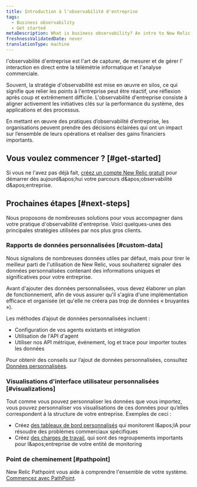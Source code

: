 ```yaml
---
title: Introduction à l'observabilité d'entreprise
tags:
  - Business observability
  - Get started
metaDescription: What is business observability? An intro to New Relic business observability.
freshnessValidatedDate: never
translationType: machine
---
```


l&apos;observabilité d&apos;entreprise est l&apos;art de capturer, de mesurer et de gérer l&apos; interaction en direct entre la télémétrie informatique et l&apos;analyse commerciale.

Souvent, la stratégie d&apos;observabilité est mise en œuvre en silos, ce qui signifie que relier les points à l&apos;entreprise peut être réactif, une réflexion après coup et extrêmement difficile. L&apos;observabilité d&apos;entreprise consiste à aligner activement les initiatives clés sur la performance du système, des applications et des processus.

En mettant en œuvre des pratiques d’observabilité d’entreprise, les organisations peuvent prendre des décisions éclairées qui ont un impact sur l’ensemble de leurs opérations et réaliser des gains financiers importants.

## Vous voulez commencer ? [#get-started]

Si vous ne l&apos;avez pas déjà fait, [créez un compte New Relic gratuit](https://newrelic.com/signup) pour démarrer dès aujourd&amp;apos;hui votre parcours d&amp;apos;observabilité d&amp;apos;entreprise.

## Prochaines étapes [#next-steps]

Nous proposons de nombreuses solutions pour vous accompagner dans votre pratique d&apos;observabilité d&apos;entreprise. Voici quelques-unes des principales stratégies utilisées par nos plus gros clients.

### Rapports de données personnalisées [#custom-data]

Nous signalons de nombreuses données utiles par défaut, mais pour tirer le meilleur parti de l&apos;utilisation de New Relic, vous souhaiterez signaler des données personnalisées contenant des informations uniques et significatives pour votre entreprise.

Avant d&apos;ajouter des données personnalisées, vous devez élaborer un plan de fonctionnement, afin de vous assurer qu&apos;il s&apos;agira d&apos;une implémentation efficace et organisée (et qu&apos;elle ne créera pas trop de données « bruyantes »).

Les méthodes d’ajout de données personnalisées incluent :

* Configuration de vos agents existants et intégration
* Utilisation de l&apos;API d&apos;agent
* Utiliser nos API métrique, événement, log et trace pour importer toutes les données

Pour obtenir des conseils sur l’ajout de données personnalisées, consultez [Données personnalisées](/docs/data-apis/custom-data/get-custom-data-from-any-source).

### Visualisations d&apos;interface utilisateur personnalisées [#visualizations]

Tout comme vous pouvez personnaliser les données que vous importez, vous pouvez personnaliser vos visualisations de ces données pour qu’elles correspondent à la structure de votre entreprise. Exemples de ceci :

* Créez [des tableaux de bord personnalisés](/docs/query-your-data/explore-query-data/dashboards/introduction-dashboards) qui monitorent l&amp;apos;IA pour résoudre des problèmes commerciaux spécifiques
* Créez [des charges de travail](/docs/new-relic-solutions/new-relic-one/workloads/use-workloads), qui sont des regroupements importants pour l&amp;apos;entreprise de votre entité de monitoring

### Point de cheminement [#pathpoint]

New Relic Pathpoint vous aide à comprendre l&apos;ensemble de votre système. [Commencez avec PathPoint](/docs/business-observability/pathpoint).